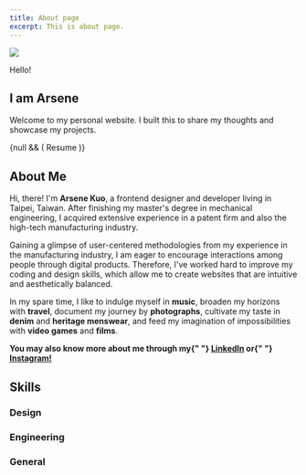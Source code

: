 ```yaml
---
title: About page
excerpt: This is about page.
---
```


<Section py="8|12|16|24">
  <Container>
    <Grid col="1|2" gap="8|12|16" alignItems="center">
      <Image
        src="portrait.jpg"
        colStart="null|2"
        w="full"
        rounded="lg"
        overflow="hidden"
      />
      <Flexbox
        flexDirection="column"
        alignItems="center|flex-start"
        textAlign="center|left"
      >
        <P>Hello!</P>
        <H1 m="0" fontWeight="extrabold" lineHeight="tight">
          I am Arsene
        </H1>
        <P fontSize="md" mt="2">
          Welcome to my personal website. I built this to share my thoughts and
          showcase my projects.
        </P>
        {null && (
          <ButtonLink href="#" variant="primary lg">
            Resume
            <Icon name="download" ml="4" />
          </ButtonLink>
        )}
      </Flexbox>
    </Grid>
  </Container>
</Section>

<Block src="about/block">
  <H2>About Me</H2>
  <P>
    Hi, there! I'm <B>Arsene Kuo</B>, a frontend designer and developer living
    in Taipei, Taiwan. After finishing my master's degree in mechanical
    engineering, I acquired extensive experience in a patent firm and also the
    high-tech manufacturing industry.
  </P>
  <P>
    Gaining a glimpse of user-centered methodologies from my experience in the
    manufacturing industry, I am eager to encourage interactions among people
    through digital products. Therefore, I've worked hard to improve my coding
    and design skills, which allow me to create websites that are intuitive and
    aesthetically balanced.
  </P>
  <P>
    In my spare time, I like to indulge myself in <B>music</B>, broaden my
    horizons with <B>travel</B>, document my journey by <B>photographs</B>,
    cultivate my taste in <B>denim</B> and <B>heritage menswear</B>, and feed my
    imagination of impossibilities with <B>video games</B> and <B>films</B>.
  </P>
  <P>
    <B>
      You may also know more about me through my{" "}
      <A href="https://www.linkedin.com/in/yanshengkuo/">LinkedIn</A> or{" "}
      <A href="https://www.instagram.com/arsene_alibi/">Instagram!</A>
    </B>
  </P>
</Block>

<Block src="about/block">
  <H2>Skills</H2>
  <Flexbox
    flexDirection={["column", "column", "row"]}
    alignItems={["flex-start"]}
    justifyContent="space-between"
    my="6"
    mx="auto"
  >
    <Div px="1" flex="1">
      <H3>Design</H3>
      <Ul px="1">
        <Block src="tag" text="Sketch" />
        <Block src="tag" text="Photoshop" />
        <Block src="tag" text="Figma" />
      </Ul>
    </Div>
    <Div px="1" flex="1">
      <H3>Engineering</H3>
      <Ul px="1">
        <Block src="tag" text="JavaScript (ES6+)" />
        <Block src="tag" text="React" />
        <Block src="tag" text="Redux" />
        <Block src="tag" text="jQuery" />
        <Block src="tag" text="HTML" />
        <Block src="tag" text="CSS" />
        <Block src="tag" text="SASS/SCSS" />
        <Block src="tag" text="styled-components" />
        <Block src="tag" text="Git" />
        <Block src="tag" text="Bootstrap" />
        <Block src="tag" text="Webpack" />
        <Block src="tag" text="Babel" />
        <Block src="tag" text="ESLint" />
        <Block src="tag" text="PHP" />
        <Block src="tag" text="MySQL" />
      </Ul>
    </Div>
  </Flexbox>
  <Flexbox alignItems="flex-start" my="6" mx="auto">
    <Div px="1" flex="1">
      <H3>General</H3>
      <Ul px="1">
        <Block src="tag" text="Web Application" />
        <Block src="tag" text="RWD" />
        <Block src="tag" text="Interaction Design" />
      </Ul>
    </Div>
  </Flexbox>
</Block>
